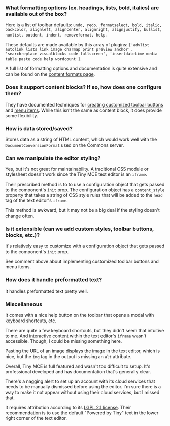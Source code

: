 ### What formatting options (ex. headings, lists, bold, italics) are available out of the box?

Here is a list of toolbar  defaults: `undo, redo, formatselect, bold, italic, backcolor, alignleft, aligncenter, alignright, alignjustify, bullist, numlist, outdent, indent, removeformat, help`.

These defaults are made available by this array of plugins: `['advlist autolink lists link image charmap print preview anchor', 'searchreplace visualblocks code fullscreen', 'insertdatetime media table paste code help wordcount']`.

A full list of formatting options and documentation is quite extensive and can be found on the [content formats page](https://www.tiny.cloud/docs/configure/content-formatting/).

### Does it support content blocks? If so, how does one configure them?

They have documented techniques for [creating customized toolbar buttons](https://www.tiny.cloud/docs/demo/custom-toolbar-button/) and [menu items](https://www.tiny.cloud/docs/demo/custom-menu-item/). While this isn't the same as content block, it does provide some flexibility.

### How is data stored/saved?

Stores data as a string of HTML content, which would work well with the `DocumentConversionFormat` used on the Commons server.

### Can we manipulate the editor styling?

Yes, but it's not great for maintainability. A traditional CSS module or stylesheet doesn't work since the Tiny MCE text editor is an `iframe`.

Their prescribed method is to to use a configuration object that gets passed to the component's `init` prop. The configuration object has a `content_style` property that takes a string of CSS style rules that will be added to the `head` tag of the text editor's `iframe`.

This method is awkward, but it may not be a big deal if the styling doesn't change often.

### Is it extensible (can we add custom styles, toolbar buttons, blocks, etc.)?

It's relatively easy to customize with a configuration object that gets passed to the component's `init` prop.

See comment above about implementing customized toolbar buttons and menu items.

### How does it handle preformatted text?

It handles preformatted text pretty well.

### Miscellaneous

It comes with a nice help button on the toolbar that opens a modal with keyboard shortcuts, etc.

There are quite a few keyboard shortcuts, but they didn't seem that intuitive to me. And interactive content within the text editor's `iframe` wasn't accessible. Though, I could be missing something here.

Pasting the URL of an image displays the image in the text editor, which is nice, but the `img` tag in the output is missing an `alt` attribute.

Overall, Tiny MCE is full featured and wasn't too difficult to setup. It's professional developed and has documentation that's generally clear.

There's a nagging alert to set up an account with its cloud services that needs to be manually dismissed before using the editor. I'm sure there is a way to make it not appear without using their cloud services, but I missed that.

It requires attribution according to its [LGPL 2.1 license](https://github.com/tinymce/tinymce/blob/develop/LICENSE.TXT#L278). Their recommendation is to use the default "Powered by Tiny" text in the lower right corner of the text editor.
